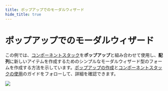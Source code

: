 ```yaml
---
title: ポップアップでのモーダルウィザード
hide_title: true
---
```


# ポップアップでのモーダルウィザード

<ReactPlayer
    playing
    autoplay
    muted
    loop
    url="modal-wizard/component-stack-final.mp4"
/>

この例では、[コンポーネントスタック](/nodes/component-stack/component-stack-node)を**ポップアップ**と組み合わせて使用し、**配列**に新しいアイテムを作成するためのシンプルなモーダルウィザード型のフォームを作成する方法を示しています。[ポップアップの作成](/docs/guides/navigation/popups)と[コンポーネントスタックの使用](/docs/guides/navigation/component-stack)のガイドをフォローして、詳細を確認できます。

<div className="ndl-image-with-background m">

![](/library/examples/modal-wizard/final-1.png)

<ImportButton zip="/library/examples/modal-wizard/component-stack-1.zip" name="ポップアップでのモーダルウィザード" thumb="/library/examples/modal-wizard/final-1.png" />

</div>
